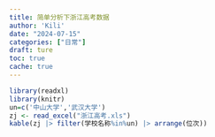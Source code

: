 ```yaml
---
title: 简单分析下浙江高考数据
author: 'Kili'
date: "2024-07-15"
categories: ["日常"]
draft: ture
toc: true
cache: true
---
```


```r
library(readxl)
library(knitr)
un=c('中山大学','武汉大学')
zj <- read_excel("浙江高考.xls")
kable(zj |> filter(学校名称%in%un) |> arrange(位次))
```
